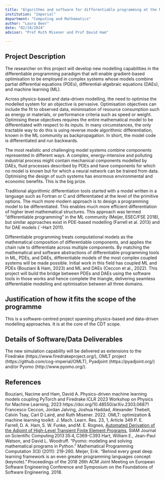 ```yaml
---
title: "Algorithms and software for differentiable programming at the ML/PDE/DAE interface"
institution: "Imperial"
department: "Computing and Mathematics"
author: "Laura Beer"
date: "02/10/2024"
advisor: "Prof Ruth Misener and Prof David Ham"

---
```

## Project Description

 The researcher on this project will develop new modelling capabilities in the differentiable programming paradigm that will enable gradient-based optimisation to be employed in complex systems whose models combine partial differential equations (PDEs), differential-algebraic equations (DAEs), and machine learning (ML).  
 
Across physics-based and data-driven modelling, the need to optimise the modelled system for an objective is pervasive. Optimisation objectives can include the fit to observed data, minimisation of resource consumption such as energy or materials, or performance criteria such as speed or weight. Optimising these objectives requires the entire mathematical model to be differentiated with respect to its inputs. In many circumstances, the only tractable way to do this is using reverse mode algorithmic differentiation, known in the ML community as backpropagation. In short, the model code is differentiated and run backwards. 
 
The most realistic and challenging model systems combine components represented in different ways. A complex, energy-intensive and polluting industrial process might contain mechanical components modelled by DAEs, fluid processes described by PDEs and have components for which no model is known but for which a neural network can be trained from data. Optimising the design of such systems has enormous environmental and economic benefits. This is the big prize. 
 
Traditional algorithmic differentiation tools started with a model written in a language such as Fortran or C and differentiated at the level of the primitive options. The much more modern approach is to design a programming model to be differentiated. This enables much more efficient differentiation of higher level mathematical structures. This approach was termed “differentiable programming” in the ML community (Meijer, ESEC/FSE 2018), but similar approaches exist in PDE-based modelling (Farrell et al. 2013) and for DAE models (`-Hart 2011).  
 
Differentiable programming treats computational models as the mathematical composition of differentiable components, and applies the chain rule to differentiate across multiple components. By matching the mathematical and software abstractions of differentiable programming tools in ML, PDEs, and DAEs, differentiable models of the most complex coupled systems will be made possible. Initial work in this field has coupled ML and PDEs (Bouziani & Ham, 2023) and ML and DAEs (Ceccon et al., 2022). This project will build the bridge between PDEs and DAEs using the software tools in those works and hence complete the triangle, delivering seamless differentiable modelling and optimisation between all three domains. 
 
## Justification of how it fits the scope of the programme 
 
This is a software-centred project spanning physics-based and data-driven modelling approaches. It is at the core of the CDT scope. 
 
## Details of Software/Data Deliverables 
 
The new simulation capability will be delivered as extensions to the Firedrake (https://www.firedrakeproject.org/), OMLT project (https://github.com/cog-imperial/OMLT), Pyadjoint (https://pyadjoint.org/) and/or Pyomo (http://www.pyomo.org/). 
 
## References 
 
Bouziani, Nacime and Ham, David A. Physics-driven machine learning models coupling PyTorch and Firedrake ICLR 2023 Workshop on Physics for Machine Learning, 2023 https://doi.org/10.48550/arXiv.2303.06871 
Francesco Ceccon, Jordan Jalving, Joshua Haddad, Alexander Thebelt, Calvin Tsay, Carl D Laird, and Ruth Misener. 2022. OMLT: optimization & machine learning toolkit. J. Mach. Learn. Res. 23, 1, Article 349 
P. E. Farrell, D. A. Ham, S. W. Funke, and M. E. Rognes, [Automated Derivation of the Adjoint of High-Level Transient Finite Element Programs](https://epubs.siam.org/doi/abs/10.1137/120873558), SIAM Journal on Scientific Computing 2013 35:4, C369-C393 
Hart, William E., Jean-Paul Watson, and David L. Woodruff. "Pyomo: modeling and solving mathematical programs in Python." Mathematical Programming Computation 3(3) (2011): 219-260. 
Meijer, Erik. "Behind every great deep learning framework is an even greater programming languages concept (keynote)." Proceedings of the 2018 26th ACM Joint Meeting on European Software Engineering Conference and Symposium on the Foundations of Software Engineering. 2018.